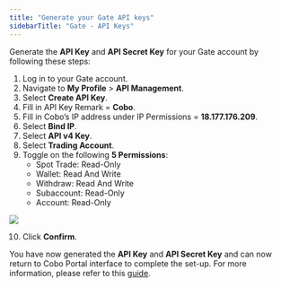 ```yaml
---
title: "Generate your Gate API keys"
sidebarTitle: "Gate - API Keys"
---
```


Generate the **API Key** and **API Secret Key** for your Gate account by following these steps:

1) Log in to your Gate account.
2) Navigate to **My Profile** > **API Management**.
3) Select **Create API Key**.
4) Fill in API Key Remark = **Cobo**.
5) Fill in Cobo’s IP address under IP Permissions = **18.177.176.209**.
6) Select **Bind IP**.
7) Select **API v4 Key**.
8) Select **Trading Account**.
9) Toggle on the following **5 Permissions**:
    - Spot Trade: Read-Only
    - Wallet: Read And Write
    - Withdraw: Read And Write
    - Subaccount: Read-Only
    - Account: Read-Only

<img src="/en/images/exchange-wallet/gate.png" className="screenshot_modal"/>

10) Click **Confirm**.

You have now generated the **API Key** and **API Secret Key** and can now return to Cobo Portal interface to complete the set-up. For more information, please refer to this [guide](https://www.gate.io/help/guide/faq/17521/how-to-utilize-api).